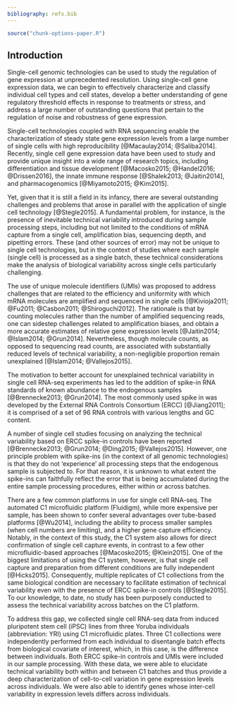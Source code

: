 ```yaml
---
bibliography: refs.bib
---
```


```r
source("chunk-options-paper.R")
```

## Introduction

Single-cell genomic technologies can be used to study the regulation of gene expression at unprecedented resolution. 
Using single-cell gene expression data, we can begin to effectively characterize and classify individual cell types and cell states, develop a better understanding of gene regulatory threshold effects in response to treatments or stress, and address a large number of outstanding questions that pertain to the regulation of noise and robustness of gene expression. 

Single-cell technologies coupled with RNA sequencing enable the characterization of steady state gene expression levels from a large number of single cells with high reproducibility [@Macaulay2014; @Saliba2014]. 
Recently, single cell gene expression data have been used to study and provide unique insight into a wide range of research topics, including differentiation and tissue development [@Macosko2015; @Handel2016; @Drissen2016], the innate immune response [@Shalek2013; @Jaitin2014], and pharmacogenomics [@Miyamoto2015; @Kim2015].

Yet, given that it is still a field in its infancy, there are several outstanding challenges and problems that arose in parallel with the application of single cell technology [@Stegle2015].
A fundamental problem, for instance, is the presence of inevitable technical variability introduced during sample processing steps, including but not limited to the conditions of mRNA capture from a single cell, amplification bias, sequencing depth, and pipetting errors. 
These (and other sources of error) may not be unique to single cell technologies, but in the context of studies where each sample (single cell) is processed as a single batch, these technical considerations make the analysis of biological variability across single cells particularly challenging.

The use of unique molecule identifiers (UMIs) was proposed to address challenges that are related to the efficiency and uniformity with which mRNA molecules are amplified and sequenced in single cells [@Kivioja2011; @Fu2011; @Casbon2011; @Shiroguchi2012].
The rationale is that by counting molecules rather than the number of amplified sequencing reads, one can sidestep challenges related to amplification biases, and obtain a more accurate estimates of relative gene expression levels [@Jaitin2014; @Islam2014; @Grun2014]. 
Nevertheless, though molecule counts, as opposed to sequencing read counts, are associated with substantially reduced levels of technical variability, a non-negligible proportion remain unexplained [@Islam2014; @Vallejos2015].

The motivation to better account for unexplained technical variability in single cell RNA-seq experiments has led to the addition of spike-in RNA standards of known abundance to the endogenous samples [@Brennecke2013; @Grun2014]. 
The most commonly used spike in was developed by the External RNA Controls Consortium (ERCC) [@Jiang2011]; it is comprised of a set of 96 RNA controls with various lengths and GC content.

A number of single cell studies focusing on analyzing the technical variability based on ERCC spike-in controls have been reported
[@Brennecke2013; @Grun2014; @Ding2015; @Vallejos2015]. 
However, one principle problem with spike-ins (in the context of all genomic technologies) is that they do not ‘experience’ all processing steps that the endogenous sample is subjected to. 
For that reason, it is unknown to what extent the spike-ins can faithfully reflect the error that is being accumulated during the entire sample processing procedures, either within or across batches.

There are a few common platforms in use for single cell RNA-seq. 
The automated C1 microfluidic platform (Fluidigm), while more expensive per sample, has been shown to confer several advantages over tube-based platforms [@Wu2014], including the ability to process smaller samples (when cell numbers are limiting), and a higher gene capture efficiency. 
Notably, in the context of this study, the C1 system also allows for direct confirmation of single cell capture events, in contrast to a few other microfluidic-based approaches [@Macosko2015; @Klein2015].
One of the biggest limitations of using the C1 system, however, is that single cell capture and preparation from different conditions are fully independent [@Hicks2015].
Consequently, multiple replicates of C1 collections from the same biological condition are necessary to facilitate estimation of technical variability even with the presence of ERCC spike-in controls [@Stegle2015]. 
To our knowledge, to date, no study has been purposely conducted to assess the technical variability across batches on the C1 platform.

To address this gap, we collected single cell RNA-seq data from induced pluripotent stem cell (iPSC) lines from three Yoruba individuals (abbreviation: YRI) using C1 microfluidic plates. 
Three C1 collections were independently performed from each individual to disentangle batch effects from biological covariate of interest, which, in this case, is the difference between individuals. Both ERCC spike-in controls and UMIs were included in our sample processing. 
With these data, we were able to elucidate technical variability both within and between C1 batches and thus provide a deep characterization of cell-to-cell variation in gene expression levels across individuals. 
We were also able to identify genes whose inter-cell variability in expression levels differs across individuals.
